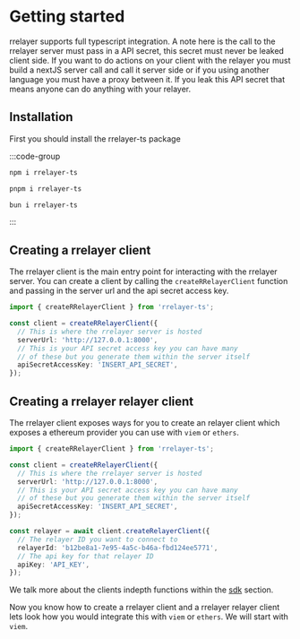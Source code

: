 # Getting started

rrelayer supports full typescript integration. A note here is the call to the rrelayer server must pass in a API secret, this secret must never be leaked client side. If you want to do actions on your client with the relayer
you must build a nextJS server call and call it server side or if you using another language you must have a proxy between it. If you leak this API secret that means anyone can do anything with your relayer.

## Installation

First you should install the rrelayer-ts package

:::code-group

```bash [npm]
npm i rrelayer-ts
```

```bash [pnpm]
pnpm i rrelayer-ts
```

```bash [bun]
bun i rrelayer-ts
```

:::

## Creating a rrelayer client

The rrelayer client is the main entry point for interacting with the rrelayer server. You can create a client by calling the `createRRelayerClient` function and passing in the server url and the api secret access key.

```ts
import { createRRelayerClient } from 'rrelayer-ts';

const client = createRRelayerClient({
  // This is where the rrelayer server is hosted
  serverUrl: 'http://127.0.0.1:8000',
  // This is your API secret access key you can have many
  // of these but you generate them within the server itself
  apiSecretAccessKey: 'INSERT_API_SECRET',
});
```

## Creating a rrelayer relayer client

The rrelayer client exposes ways for you to create an relayer client which exposes a ethereum provider you can use with `viem` or `ethers`.

```ts
import { createRRelayerClient } from 'rrelayer-ts';

const client = createRRelayerClient({
  // This is where the rrelayer server is hosted
  serverUrl: 'http://127.0.0.1:8000',
  // This is your API secret access key you can have many
  // of these but you generate them within the server itself
  apiSecretAccessKey: 'INSERT_API_SECRET',
});

const relayer = await client.createRelayerClient({
  // The relayer ID you want to connect to
  relayerId: 'b12be8a1-7e95-4a5c-b46a-fbd124ee5771',
  // The api key for that relayer ID
  apiKey: 'API_KEY',
});
```

We talk more about the clients indepth functions within the [sdk](/docs/integration/typescript/sdk/rrelayer-client) section.

Now you know how to create a rrelayer client and a rrelayer relayer client lets look how you would integrate this with `viem` or `ethers`. We will start with `viem`.
